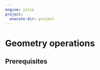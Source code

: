```yaml
---
engine: julia
project:
  execute-dir: project
---
```


# Geometry operations {#sec-geometric-operations}

## Prerequisites {.unnumbered}
